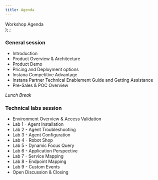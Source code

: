 ```yaml
---
title: Agenda
---
```

  <span>
    Workshop Agenda <br />
  </span>
);
;

### General session

- Introduction 
- Product Overview & Architecture
- Product Demo 
- Pricing and Deployment options
- Instana Competitive Advantage
- Instana Partner Technical Enablement Guide and Getting Assistance
- Pre-Sales & POC Overview

*Lunch Break* 

### Technical labs session

- Environment Overview & Access Validation
- Lab 1 - Agent Installation
- Lab 2 - Agent Troubleshooting
- Lab 3 - Agent Configuration
- Lab 4 - Robot Shop
- Lab 5 - Dynamic Focus Query
- Lab 6 - Application Perspective
- Lab 7 - Service Mapping
- Lab 8 - Endpoint Mapping
- Lab 9 - Custom Events
- Open Discussion & Closing 
